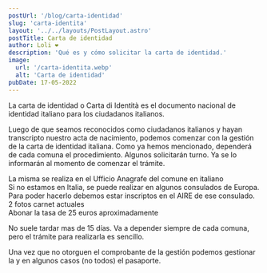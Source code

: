 ```yaml
---
postUrl: '/blog/carta-identidad'
slug: 'carta-identita'
layout: '../../layouts/PostLayout.astro'
postTitle: Carta de identidad
author: Loli ❤️
description: 'Qué es y cómo solicitar la carta de identidad.'
image:
  url: '/carta-identita.webp'
  alt: 'Carta de identidad'
pubDate: 17-05-2022
---
```



<BlogTitle text="¿Qué es la carta de identidad (Carta di Identità)?" />

La carta de identidad o Carta di Identità es el documento nacional de identidad italiano para los ciudadanos italianos.

<BlogTitle text="¿Cuándo debemos tramitar la carta de identidad?" />

Luego de que seamos reconocidos como ciudadanos italianos y hayan transcripto nuestro acta de nacimiento, podemos comenzar con la gestión de la carta de identidad italiana. Como ya hemos mencionado, dependerá de cada comuna el procedimiento. Algunos solicitarán turno. Ya se lo informarán al momento de comenzar el trámite.

<BlogTitle text="¿Dónde se gestiona la carta de identidad?" />

<div class="my-2 flex items-center">
	<Dot /> La misma se realiza en el Ufficio Anagrafe del comune en italiano
</div>
<div class="my-2 flex items-center">
	<Dot />
	Si no estamos en Italia, se puede realizar en algunos consulados de Europa. Para poder hacerlo debemos
	estar inscriptos en el AIRE de ese consulado.
</div>
<BlogTitle text="REQUISITOS:" />

<div class="my-2 flex items-center">
	<Dot />2 fotos carnet actuales
</div>

<div class="my-2 flex items-center">
	<Dot />
	Abonar la tasa de 25 euros aproximadamente
</div>

<Important
	bg="bg-green-100"
	text="Revisen siempre los datos que vayan a colocar. Que todo este bien escrito y sin errores en nombres, apellidos y fechas."
/>

<BlogTitle text="¿Cuánto demora tramitar la carta de identidad?" />

No suele tardar mas de 15 días. Va a depender siempre de cada comuna, pero el trámite para realizarla es sencillo.

Una vez que no otorguen el comprobante de la gestión podemos gestionar la <LinkBlog href='/blog/tessera-sanitaria' text='Tessera Sanitaria' /> y en algunos casos (no todos) el pasaporte.
